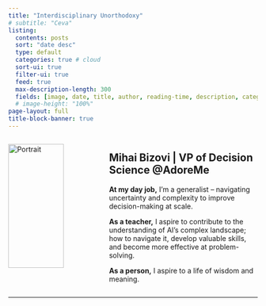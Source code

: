 ```yaml
---
title: "Interdisciplinary Unorthodoxy"
# subtitle: "Ceva"
listing:
  contents: posts
  sort: "date desc"
  type: default
  categories: true # cloud
  sort-ui: true
  filter-ui: true
  feed: true
  max-description-length: 300
  fields: [image, date, title, author, reading-time, description, categories]
  # image-height: "100%"
page-layout: full
title-block-banner: true
---
```




:::: {.columns}

::: {.column width="30%"}
![](img/bizovi-portrait.jpg "Portrait"){width="90%"}
:::

::: {.column width="5%"}
<!-- empty column to create gap -->
:::

::: {.column width="65%"}
**Mihai Bizovi** | VP of Decision Science \@AdoreMe
---

**At my day job,** I'm a generalist -- navigating uncertainty and complexity to improve decision-making at scale.

**As a teacher,** I aspire to contribute to the understanding of AI's complex landscape; how to navigate it, develop valuable skills, and become more effective at problem-solving.

**As a person,** I aspire to a life of wisdom and meaning.
:::
::::

---




